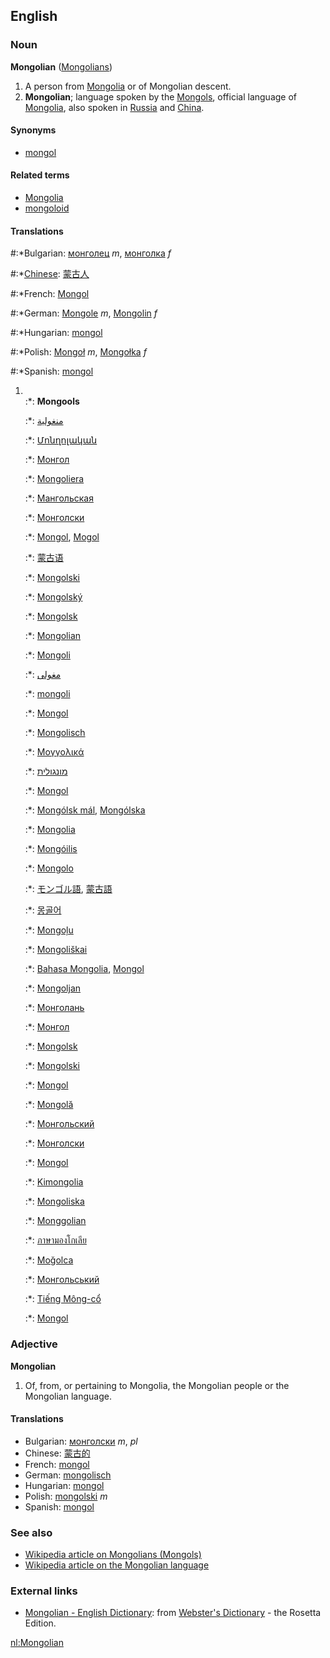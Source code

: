 ==English==
===Noun===
'''Mongolian''' ([[Mongolians]])

#A person from [[Mongolia]] or of Mongolian descent.
#'''Mongolian'''; language spoken by the [[Mongols]], official language of [[Mongolia]], also spoken in [[Russia]] and [[China]].

====Synonyms====
*[[mongol]]

====Related terms====
*[[Mongolia]]
*[[mongoloid]]

====Translations====
#:*Bulgarian: [[монголец]] ''m'', [[монголка]] ''f''
#:*[[Chinese]]: [[蒙古人]]
#:*French: [[Mongol]]
#:*German: [[Mongole]] ''m'', [[Mongolin]] ''f''
#:*Hungarian: [[mongol]]
#:*Polish: [[Mongoł]] ''m'', [[Mongołka]] ''f''
#:*Spanish: [[mongol]]
#<br>
#:*{{af}}: '''Mongools'''
#:*{{ar}}: [[منغولية]]
#:*{{hy}}: [[Մոնղոլական]]
#:*{{az}}: [[Монгол]]
#:*{{eu}}: [[Mongoliera]]
#:*{{be}}: [[Мангольская]]
#:*{{bg}}: [[Монголски]]
#:*{{ca}}: [[Mongol]], [[Mogol]]
#:*{{zh}}: [[蒙古语]]
#:*{{hr}}: [[Mongolski]]
#:*{{cs}}: [[Mongolský]]
#:*{{da}}: [[Mongolsk]]
#:*{{en}}: [[Mongolian]]
#:*{{et}}: [[Mongoli]]
#:*{{fa}}: [[مغولى]]
#:*{{fi}}: [[mongoli]]
#:*{{fr}}: [[Mongol]]
#:*{{de}}: [[Mongolisch]]
#:*{{el}}: [[Μογγολικά]]
#:*{{he}}: [[מונגולית]]
#:*{{hu}}: [[Mongol]]
#:*{{is}}: [[Mongólsk mál]], [[Mongólska]]
#:*{{id}}: [[Mongolia]]
#:*{{ga}}: [[Mongóilis]]
#:*{{it}}: [[Mongolo]]
#:*{{ja}}: [[モンゴル語]], [[蒙古語]]
#:*{{ko}}: [[몽골어]]
#:*{{lv}}: [[Mongoļu]]
#:*{{lt}}: [[Mongoliškai]]
#:*{{ms}}: [[Bahasa Mongolia]], [[Mongol]]
#:*{{mt}}: [[Mongoljan]]
#:*{{mdf}}: [[Монголань]]
#:*{{mn}}: [[Монгол]]
#:*{{no}}: [[Mongolsk]]
#:*{{pl}}: [[Mongolski]]
#:*{{pt}}: [[Mongol]]
#:*{{ro}}: [[Mongolă]]
#:*{{ru}}: [[Монгольский]]
#:*{{sr}}: [[Монголски]]
#:*{{es}}: [[Mongol]]
#:*{{sw}}: [[Kimongolia]]
#:*{{sv}}: [[Mongoliska]]
#:*{{tl}}: [[Monggolian]]
#:*{{th}}: [[ภาษามองโกเลีย]]
#:*{{tr}}: [[Moğolca]]
#:*{{uk}}: [[Монгольський]]
#:*{{vi}}: [[Tiếng Mông-cổ]]
#:*{{wa}}: [[Mongol]]


===Adjective===
'''Mongolian'''

#Of, from, or pertaining to Mongolia, the Mongolian people or the Mongolian language.

====Translations====
*Bulgarian: [[монголски]] ''m'', ''pl''
*Chinese: [[蒙古的]]
*French: [[mongol]]
*German: [[mongolisch]]
*Hungarian: [[mongol]]
*Polish: [[mongolski]] ''m''
*Spanish: [[mongol]]

===See also===
*[[w:Mongol|Wikipedia article on Mongolians (Mongols)]]
*[[w:Mongolian language|Wikipedia article on the Mongolian language]]

=== External links ===
*[http://www.websters-online-dictionary.org/definition/Mongolian-english/ Mongolian - English Dictionary]: from [http://www.websters-online-dictionary.org/ Webster's Dictionary] - the Rosetta Edition.

[[nl:Mongolian]]